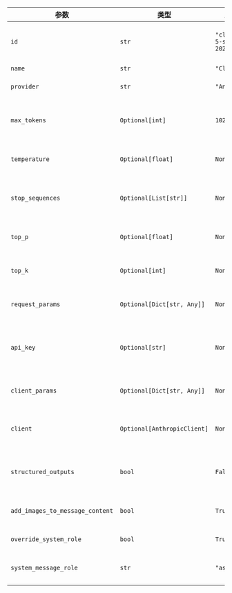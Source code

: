 | 参数                       | 类型                | 默认值                      | 描述                                             |
| -------------------------- | ------------------- | --------------------------- | ------------------------------------------------ |
| `id`                       | `str`               | `"claude-3-5-sonnet-20241022"` | 要使用的 Anthropic Claude 模型 ID                   |
| `name`                     | `str`               | `"Claude"`                  | 模型名称                                         |
| `provider`                 | `str`               | `"Anthropic"`               | 模型提供商                                       |
| `max_tokens`               | `Optional[int]`     | `1024`                      | 生成的聊天补全中的最大 token 数                 |
| `temperature`              | `Optional[float]`   | `None`                      | 控制模型输出的随机性                             |
| `stop_sequences`           | `Optional[List[str]]` | `None`                      | 模型应停止生成文本的字符串列表                   |
| `top_p`                    | `Optional[float]`   | `None`                      | 通过核心采样控制多样性                           |
| `top_k`                    | `Optional[int]`     | `None`                      | 通过 top-k 采样控制多样性                         |
| `request_params`           | `Optional[Dict[str, Any]]` | `None`                      | 要包含在请求中的附加参数                         |
| `api_key`                  | `Optional[str]`     | `None`                      | 用于向 Anthropic 进行身份验证的 API 密钥         |
| `client_params`            | `Optional[Dict[str, Any]]` | `None`                      | 客户端配置的附加参数                             |
| `client`                   | `Optional[AnthropicClient]` | `None`                      | Anthropic 客户端的预配置实例                     |
| `structured_outputs`       | `bool`              | `False`                     | 是否为此模型使用结构化输出                       |
| `add_images_to_message_content` | `bool`              | `True`                      | 是否将图像添加到消息内容                         |
| `override_system_role`     | `bool`              | `True`                      | 是否覆盖系统角色                                 |
| `system_message_role`      | `str`               | `"assistant"`               | 将系统消息映射到的角色                           |